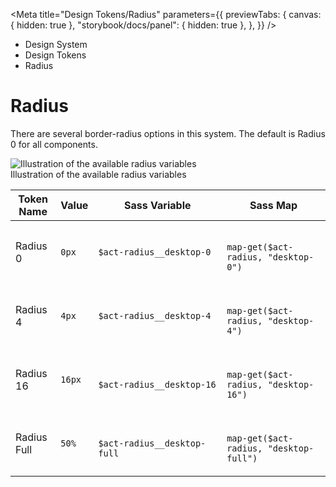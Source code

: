 
<Meta
	title="Design Tokens/Radius"
	parameters={{
		previewTabs: {
			canvas: { hidden: true },
			"storybook/docs/panel": { hidden: true },
		},
	}}
/>

<div className="act-docs-container">
	<Masthead />
	<div className="act-flex act-flex-light-purple">
		<div className="act-flex__container act-flex__container-padding-trim">
			<div className="act-flex__grid">
				<div className="act-flex__row">
					<div className="act-col__cw-12">
						<div className="act-box">
							<div className="act-breadcrumbs">
								<ul className="act-breadcrumbs__container">
									<li className="act-breadcrumbs__crumb act-h6">
										<LinkTo
											className="act-breadcrumbs__crumb__link"
											kind="system-introduction--page"
										>
											Design System <i className="fa-solid fa-angle-right"></i>
										</LinkTo>
									</li>
									<li className="act-breadcrumbs__crumb act-h6">
										<LinkTo
											className="act-breadcrumbs__crumb__link"
											kind="design-tokens-overview--page"
										>
											Design Tokens <i className="fa-solid fa-angle-right"></i>
										</LinkTo>
									</li>
									<li className="act-breadcrumbs__crumb act-h6">
										<LinkTo
											className="act-breadcrumbs__crumb__link"
											kind="design-tokens-radius--page"
										>
											Radius <i className="fa-solid fa-angle-right"></i>
										</LinkTo>
									</li>
								</ul>
							</div>
							<h1>Radius</h1>
						</div>
					</div>
				</div>
			</div>
		</div>
	</div>
	<div className="act-flex">
		<div className="act-flex__container">
			<div className="act-flex__grid">
				<div className="act-flex__row">
					<div className="act-col__cw-12">
						<div className="act-box">
							<p>
								There are several border-radius options in this system. The
								default is Radius 0 for all components.
							</p>
							<div className="act-img">
								<img
									src="/images/2-design-tokens-radius-1.png"
									alt="Illustration of the available radius variables"
								/>
								<div className="act-img__description act-p-small">
									<i class="fa-solid fa-circle-info"></i> Illustration of the available
									radius variables
								</div>
							</div>
							<div className="act-table-container">
								<table className="act-table">
									<thead>
										<tr>
											<th>Token Name</th>
											<th>Value</th>
											<th>Sass Variable</th>
											<th>Sass Map</th>
										</tr>
									</thead>
									<tbody>
										<tr>
											<td>Radius 0</td>
											<td>
												<code>0px</code>
											</td>
											<td>
												<code className="sass-var">$act-radius__desktop-0</code>
											</td>
											<td>
												<code className="sass-var">
													map-get($act-radius, "desktop-0")
												</code>
											</td>
										</tr>
										<tr>
											<td>Radius 4</td>
											<td>
												<code>4px</code>
											</td>
											<td>
												<code className="sass-var">$act-radius__desktop-4</code>
											</td>
											<td>
												<code className="sass-var">
													map-get($act-radius, "desktop-4")
												</code>
											</td>
										</tr>
										<tr>
											<td>Radius 16</td>
											<td>
												<code>16px</code>
											</td>
											<td>
												<code className="sass-var">
													$act-radius__desktop-16
												</code>
											</td>
											<td>
												<code className="sass-var">
													map-get($act-radius, "desktop-16")
												</code>
											</td>
										</tr>
										<tr>
											<td>Radius Full</td>
											<td>
												<code>50%</code>
											</td>
											<td>
												<code className="sass-var">
													$act-radius__desktop-full
												</code>
											</td>
											<td>
												<code className="sass-var">
													map-get($act-radius, "desktop-full")
												</code>
											</td>
										</tr>
									</tbody>
								</table>
							</div>
						</div>
					</div>
				</div>
			</div>
		</div>
	</div>
	<AoC />
	<Footer />
</div>
